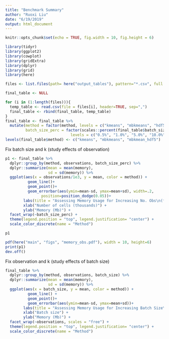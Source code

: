 ```yaml
---
title: "Benchmark Summary"
author: "Ruoxi Liu"
date: "6/19/2019"
output: html_document
---
```


```r
knitr::opts_chunk$set(echo = TRUE, fig.width = 10, fig.height = 6)
```

```r
library(tidyr)
library(ggplot2)
library(cowplot)
library(gridExtra)
library(dplyr)
library(grid)
library(here)
```

```r
files <- list.files(path= here("output_tables"), pattern="*.csv", full.names=TRUE, recursive=FALSE)

final_table <- NULL

for (i in (1:length(files))){
  temp_table <- read.csv(file = files[i], header=TRUE, sep=",")
  final_table <- rbind(final_table, temp_table)
}
final_table <- final_table %>% 
  mutate(method = factor(method, levels = c("kmeans", "mbkmeans", "hdf5")), 
         batch_size_perc = factor(scales::percent(final_table$batch_size), 
                             levels = c("0.5%", "1.0%", "5.0%", "10.0%", "20.0%", "50.0%", "80.0%", "100.0%")))
levels(final_table$method) <- c("kmeans", "mbkmeans", "mbkmean_hdf5")
```

Fix batch size and k (study effects of observation)
```r
p1 <- final_table %>% 
  dplyr::group_by(method, observations, batch_size_perc) %>% 
  dplyr::summarize(mean = mean(memory), 
                   sd = sd(memory)) %>% 
  ggplot(aes(x = observations/1e3, y = mean, color = method)) +
          geom_line()+
          geom_point()+
          geom_errorbar(aes(ymin=mean-sd, ymax=mean+sd), width=.2,
                position=position_dodge(0.05))+
        labs(title = "Assessing Memory Usage for Increasing No. Obs\n(fixed batch size)") + 
        xlab("Number of cells (thousands)") + 
        ylab("Memory (Mb)") + 
  facet_wrap(~batch_size_perc) + 
  theme(legend.position = "top", legend.justification= "center") + 
  scale_color_discrete(name = "Method")

p1
```

```r
pdf(here("main", "figs", "memory_obs.pdf"), width = 10, height=6)
print(p1)
dev.off()
```

Fix observation and k (study effects of batch size)
```r
final_table %>% 
  dplyr::group_by(method, observations, batch_size) %>% 
  dplyr::summarize(mean = mean(memory), 
                   sd = sd(memory)) %>% 
  ggplot(aes(x = batch_size, y = mean, color = method)) +
          geom_line() +
          geom_point()+
          geom_errorbar(aes(ymin=mean-sd, ymax=mean+sd))+
        labs(title = "Assessing Memory Usage for Increasing Batch Size\n(fixed number of observations") + 
        xlab("Batch size") + 
        ylab("Memory (Mb)") + 
  facet_wrap(~observations, scales = "free") + 
  theme(legend.position = "top", legend.justification= "center") + 
  scale_color_discrete(name = "Method")
```
